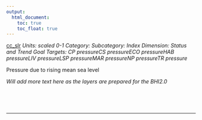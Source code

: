 ```yaml
---
output:
  html_document:
    toc: true
    toc_float: true
---
```


[cc_slr](https://github.com/OHI-Science/bhi/blob/master/baltic/layers/cc_slr_gl2018.csv)
*Units: scaled 0-1*
*Category:*
*Subcategory:*
*Index Dimension: Status and Trend*
*Goal Targets: CP pressureCS pressureECO pressureHAB pressureLIV pressureLSP pressureMAR pressureNP pressureTR pressure*

Pressure due to rising mean sea level

*Will add more text here as the layers are prepared for the BHI2.0*

<br>



<br>

--- 
